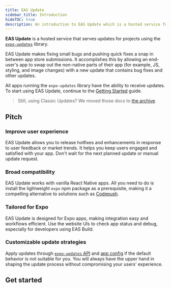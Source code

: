 ```yaml
---
title: EAS Update
sidebar_title: Introduction
hideTOC: true
description: An introduction to EAS Update which is a hosted service for projects using the expo-updates library.
---
```



**EAS Update** is a hosted service that serves updates for projects using the [`expo-updates`](/versions/latest/sdk/updates) library.

EAS Update makes fixing small bugs and pushing quick fixes a snap in between app store submissions. It accomplishes this by allowing an end-user's app to swap out the non-native parts of their app (for example, JS, styling, and image changes) with a new update that contains bug fixes and other updates.

All apps running the `expo-updates` library have the ability to receive updates. To start using EAS Update, continue to the [Getting Started](/eas-update/getting-started) guide.

> Still, using Classic Updates? We moved those docs to [the archive](/archive/classic-updates/introduction).

## Pitch

### Improve user experience

EAS Update allows you to release hotfixes and enhancements in response to user feedback or market trends. It helps you keep users engaged and satisfied with your app. Don't wait for the next planned update or manual update request.

### Broad compatibility

EAS Update works with vanilla React Native apps. All you need to do is install the lightweight `expo` npm package as a prerequisite, making it a compelling alternative to solutions such as [Codepush](/eas-update/codepush).

### Tailored for Expo

EAS Update is designed for Expo apps, making integration easy and workflows efficient. Use the website UIs to check app status and debug, especially for developers using EAS Build.

### Customizable update strategies

Apply updates through [`expo-updates` API](/versions/latest/sdk/updates) and [app config](/versions/latest/config/app/#updates) if the default behavior is not suitable for you. You will always have the upper hand in shaping the update process without compromising your users' experience.

## Get started

<BoxLink
  title="Get started with EAS Update"
  description="Get started with EAS Update and use it in your project."
  href="/eas-update/getting-started"
/>

<BoxLink
  title="Use GitHub Actions"
  description="Publish an update and preview with a QR code after a commit."
  href="/eas-update/github-actions"
/>

<BoxLink
  title="Develop faster"
  description="View your teammate's changes with EAS Update."
  href="/eas-update/develop-faster"
/>
